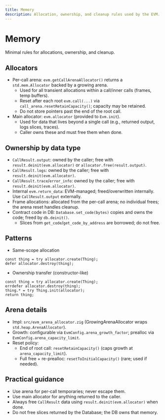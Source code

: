 ```yaml
---
title: Memory
description: Allocation, ownership, and cleanup rules used by the EVM.
---
```


# Memory

Minimal rules for allocations, ownership, and cleanup.

## Allocators

- Per-call arena: `evm.getCallArenaAllocator()` returns a `std.mem.Allocator` backed by a growing arena.
  - Used for all transient allocations within a call/inner calls (frames, temp buffers).
  - Reset after each root `evm.call(...)` via `call_arena.resetRetainCapacity()`; capacity may be retained.
  - Do not store pointers past the end of the root call.
- Main allocator: `evm.allocator` (provided to `Evm.init`).
  - Used for data that lives beyond a single call (e.g., returned output, logs slices, traces).
  - Caller owns these and must free them when done.

## Ownership by data type

- `CallResult.output`: owned by the caller; free with `result.deinit(evm.allocator)` or `allocator.free(result.output)`.
- `CallResult.logs`: owned by the caller; free with `result.deinit(evm.allocator)`.
- `CallResult.trace`/`error_info`: owned by the caller; free with `result.deinit(evm.allocator)`.
- Internal `evm.return_data`: EVM-managed; freed/overwritten internally. Use `CallResult.output` externally.
- Frame allocations: allocated from the per-call arena; no individual frees; the arena reset handles cleanup.
- Contract code in DB: `Database.set_code(bytes)` copies and owns the code; freed by `db.deinit()`.
  - Slices from `get_code`/`get_code_by_address` are borrowed; do not free.

## Patterns

- Same-scope allocation

```zig
const thing = try allocator.create(Thing);
defer allocator.destroy(thing);
```

- Ownership transfer (constructor-like)

```zig
const thing = try allocator.create(Thing);
errdefer allocator.destroy(thing);
thing.* = try Thing.init(allocator);
return thing;
```

## Arena details

- Impl: `src/evm_arena_allocator.zig` (GrowingArenaAllocator wraps `std.heap.ArenaAllocator`).
- Growth: configurable via `EvmConfig.arena_growth_factor`; prealloc via `EvmConfig.arena_capacity_limit`.
- Reset policy:
  - End of root call: `resetRetainCapacity()` (caps growth at `arena_capacity_limit`).
  - Full free + re-prealloc: `resetToInitialCapacity()` (rare; used if needed).

## Practical guidance

- Use arena for per-call temporaries; never escape them.
- Use main allocator for anything returned to the caller.
- Always free `CallResult` data using `result.deinit(evm.allocator)` when done.
- Do not free slices returned by the Database; the DB owns that memory.

